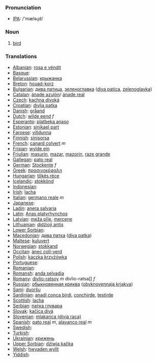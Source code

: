 === Pronunciation ===
*[[w:IPA|IPA]]: /'mæləɻd/

=== Noun ===

# [[bird]]

=== Translations ===

*[[Albanian]]: [[rosa e vëndit]]
*[[Basque]]: 
*[[Belarussian]]: [[крыжанка]]
*[[Breton]]: [[houad-korz]]
*[[Bulgarian]]: [[дива патица]], [[зеленоглавка]] ([[diva patica]], [[zelenoglavka]])
*[[Catalan]]: [[ánade azulón]]/ [[ánade real]]
*[[Czech]]: [[kachna divoká]]
*[[Croatian]]: [[divlja patka]]
*[[Danish]]: [[gråand]]
*[[Dutch]]: [[wilde eend]] ''f''
*[[Esperanto]]: [[platbeka anaso]]
*[[Estonian]]: [[sinikael part]]
*[[Faroese]]: [[villdunna]]
*[[Finnish]]: [[sinisorsa]]
*[[French]]: [[canard colvert]] ''m''
*[[Frisian]]: [[wylde ein]]
*[[Friulian]]: [[masurin]], [[mazar]], [[mazorin]], [[raze grande]]
*[[Gallegan]]: [[pato real]]
*[[German]]: [[Stockente]] ''f''
*[[Greek]]: [[πρασινοκέφαλη]] '' ''
*[[Hungarian]]: [[tőkés réce]]
*[[Icelandic]]: [[stokkönd]]
*[[Indonesian]]: [[]]
*[[Irish]]: [[lacha]]
*[[Italian]]: [[germano reale]] ''m''
*[[Japanese]]: [[]]
*[[Ladin]]: [[anera salvaria]]
*[[Latin]]: [[Anas platyrhynchos]] '' ''
*[[Latvian]]: [[meža pīle]], [[mercene]]
*[[Lithuanian]]: [[didżioji antis]]
*[[Lower Sorbian]]: 
*[[Macedonian]]: [[дива патка]] ([[diva patka]])
*[[Maltese]]: [[kuluvert]]
*[[Norwegian]]: [[stokkand]]
*[[Occitan]]: [[ànec coll-verd]]
*[[Polish]]: [[kaczka krzyżówka]] '' ''
*[[Portuguese]]: 
*[[Romanian]]: 
*[[Romansh]]: [[anda selvadia]]
*[[Romany]]: [[divlio-ratsoy]] ''m'' divlio-ratsa]] ''f''
*[[Russian]]: [[обыкновенная кряква]] ([[obyknovennaja krjakva]]) '' ''
*[[Sami]]: [[duoršu]]
*[[Sardinian]]: [[anadi conca birdi]], [[conchirde]], [[testirde]]
*[[Scottish]]: [[lacha]]
*[[Serbian]]: [[патка глувара]]
*[[Slovak]]: [[kačica divá]]
*[[Slovenian]]: [[mlakarica (divja raca)]]
*[[Spanish]]: [[pato real]] ''m'', [[alavanco real]] ''m''
*[[Swedish]]: 
*[[Turkish]]: 
*[[Ukrainian]]: [[крижень]]
*[[Upper Sorbian]]: [[dźiwja kačka]]
*[[Welsh]]: [[hwyaden wyllt]]
*[[Yiddish]]: